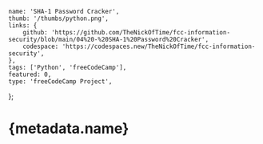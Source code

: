 	name: 'SHA-1 Password Cracker',
	thumb: '/thumbs/python.png',
	links: {
		github: 'https://github.com/TheNickOfTime/fcc-information-security/blob/main/04%20-%20SHA-1%20Password%20Cracker',
		codespace: 'https://codespaces.new/TheNickOfTime/fcc-information-security',
	},
	tags: ['Python', 'freeCodeCamp'],
	featured: 0,
	type: 'freeCodeCamp Project',
};

# {metadata.name}
